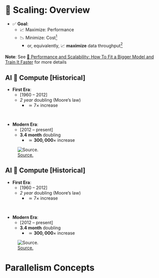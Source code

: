 # 🚀 Scaling: Overview  {background-color="#FFF"}

- ✅ **Goal**:
  - 📈 Maximize: Performance <!-- (⬆️  _maximize_) -->
  - 📉 Minimize: Cost[^cost] <!-- (⬆️  _maximize_) -->
    - or, equivalently, 📈 **maximize** data throughput[^tput]


[^cost]: Typically, the amount of time (💸) spent training
[^tput]: Typically want to utilize as much of GPU as possible

::: aside
**Note**: See [🤗 Performance and Scalability: How To Fit a Bigger Model and Train It Faster](https://huggingface.co/docs/transformers/v4.17.0/en/performance) for more details
:::

## AI 🤝 Compute \[Historical\] {.centeredslide .smaller height="100%" background-color="#FFF"}

::: {layout="[34,66]"}

::: {.col1}

- **First Era**:
  - \[1960 -- 2012\]
  - _2 year_ doubling (Moore's law)
    - $\simeq 7\times$ increase

&nbsp;<br>  

- **Modern Era**:
  - \[2012 -- present\]
  - **3.4 month** doubling
    - $\simeq \mathbf{300,000}\times$ increase

:::

![[Source.](https://openai.com/research/ai-and-compute)](./assets/ai-and-compute-all.png)

:::

## AI 🤝 Compute \[Historical\] {.centeredslide .smaller height="100%" background-color="#FFF"}

::: {layout="[34,66]"}

::: {.col1}
- **First Era**:
  - \[1960 -- 2012\]
  - _2 year_ doubling (Moore's law)
    - $\simeq 7\times$ increase

&nbsp;<br>  

- **Modern Era**:
  - \[2012 -- present\]
  - **3.4 month** doubling
    - $\simeq \mathbf{300,000}\times$ increase
:::

![[Source.](https://openai.com/research/ai-and-compute)](./assets/ai-and-compute-modern-log.png)

:::

# Parallelism Concepts {.centeredslide .smaller height="100%" style="height: 100%;" background-color="#FFF"}

::: {.panel-tabset style="max-height: 100%;"}

### Single GPU

![**SLOW** !! model size limited by GPU memory](./assets/single-gpu-step-1.drawio.svg){#fig-single-gpu}

### DataParallel (DP)

::: {.flex-container}

::: {.col1 style="font-size: 0.85em; width:45%;"}
- The simplest and most common parallelism technique

- Workers maintain _identical copies_ of the _complete_ model and work on a
  _subset of the data_

  - Multiple copies of **the same setup**
      - each copy gets fed **unique** data
      - all copies compute gradients w.r.t local model
      - everyone syncs up before updating weights

- The processing is done in parallel and all setups are synchronized at the
  end of each training step.
:::

![Data Parallel Training](./assets/multi-gpu-ddp.drawio.svg){#fig-ddp-training width="90%"}

:::

### TensorParallel (TP)

::: {.flex-container}

::: {.col1 style="font-size: 0.85em; width:45%;"}
- Each tensor is split up into multiple chunks
- So, instead of having the whole tensor reside on a single gpu, each shard
  of the tensor resides on its designated gpu.
    - During processing each shard gets processed separately and in parallel
      on different GPUs and the results are synced at the end of the step.
    - This is what one may call horizontal parallelism, as he splitting
      happens on horizontal level.

- see: [🤗 Model Parallelism](https://huggingface.co/docs/transformers/v4.15.0/parallelism) for additional details
:::

![Tensor Parallel Training](https://saforem2.github.io/distributed-training-slides/assets/model-parallel.svg){#fig-model-parallel-1}
:::

### PipelineParallel (PP)

::: {.flex-container}

::: {.col1 style="width:35%;"}
- Model is split up vertically (layer-level) across multiple GPUs, so that
  only one or several layers of the model are places on a single gpu.
  - Each gpu processes in parallel different stages of the pipeline and
    working on a small chunk of the batch.
:::

![[Pipeline Parallelism](https://www.deepspeed.ai/tutorials/pipeline/)](assets/pipeline_parallelism.png){#fig-pipeline-parallelism}

:::

### {{< iconify logos microsoft-icon >}} ZeRO

![[DeepSpeed](deepspeed.ai) + `ZeRO`](https://huggingface.co/datasets/huggingface/documentation-images/resolve/main/parallelism-zero.png){#fig-zero-stages}

::: {layout="[50, 50]" height="100%"}

::: {.col1 style="font-size: 0.75em;"}

- Shards tensors ( ~ similar to TP ), _except_:

  - **whole tensor** gets reconstructed as needed

  - doesn't require model modifications !!

- Depending on the `ZeRO` stage (1, 2, 3), we can offload:

  1. **Stage 1**: optimizer states

  2. **Stage 2**: gradients + opt. states

  3. **Stage 3**: model params + grads + opt. states

  [with increasing `ZeRO` stage, we are able to free up increasing amounts of GPU memory]{.dim-text}

:::

::: {.col2 style="font-size: 0.75em;"}

- ZeRO Data Parallel
  -  ZeRO powered data parallelism is shown below


- It also supports various offloading techniques to compensate for limited
  GPU memory.

- 🔗 See also:
  - [ZeRO — DeepSpeed 0.14.5 documentation](https://deepspeed.readthedocs.io/en/latest/zero3.html)
  - [ZeRO-Offload](https://www.deepspeed.ai/tutorials/zero-offload/)
  - [ZeRO & DeepSpeed: New system optimizations enable training models with over 100 billion parameters - Microsoft Research](https://www.microsoft.com/en-us/research/blog/zero-deepspeed-new-system-optimizations-enable-training-models-with-over-100-billion-parameters/)

:::

:::

### FSDP

::: {layout="[35,65]"}

::: {.col1 style="font-size:0.75em;"}
- Instead of maintaining per-GPU copy of `{params, grads, opt_states}`, FSDP shards (distributes) these across data-parallel workers
  - can optionally offload the sharded model params to CPU
:::

![FSDP Workflow. [Source](https://pytorch.org/blog/introducing-pytorch-fully-sharded-data-parallel-api/)](assets/fsdp.png)
:::

- 🔗 See also:
    - [Introducing PyTorch Fully Sharded Data Parallel (FSDP) API | PyTorch](https://pytorch.org/blog/introducing-pytorch-fully-sharded-data-parallel-api/)

:::

# Data Parallelism {style="font-size: 0.9em;" background-color="#FFF"}

## Data Parallel Training {.centeredslide background-color="#FFF" auto-animate=true style="height: 100%; max-height: 100%;"}

::: {.flex-container}

::: {.col1 style="font-size: 0.85em; width:45%;"}
- Relatively simple to get up and running (minor modifications to code)
  - {{< fa brands github >}} [`saforem2/ezpz`](https://github.com/saforem2/ezpz)
  - [Distributed Data Parallel — PyTorch 2.4 documentation](https://pytorch.org/docs/stable/notes/ddp.html)
  - [{<<iconify logos microsoft-icon >>} DeepSpeed](https://www.deepspeed.ai/)
:::

![Data Parallelism](https://saforem2.github.io/distributed-training-slides/assets/avgGrads.svg){#fig-avgGrads}

:::

::: aside
Also see: [🎬 "Parallel Training Techniques"_](https://youtu.be/930yrXjNkgM)
:::


## Deal with Data {background-color="#FFF"}

- At each training step, we want to ensure that **each worker receives unique data**

- This can be done in one of two ways:

    1. Manually partition data (ahead of time) and assign different sections to different workers
        1. Each worker can only see their local portion of the data

    2. From each worker, randomly select a mini-batch
        1. Each worker can see the full dataset

  ::: {.callout-warning icon=false title="⚠️  Warning" style="max-width:98%!important;"}

  Don't forget your seed!  

  When randomly selecting, it is important that each worker uses different seeds to ensure they receive unique data

  :::

## Broadcast Initial State {background-color="#FFF"}

- At the start of training (or when loading from a checkpoint), we want all of our workers to be
  initialized consistently

  - **Broadcast** the model and optimizer states from `rank() == 0` worker

  ```mermaid
  flowchart TD
    0["GPU0"] --> 1["GPU 1"]
    0 --> 2["GPU 2"]
    0 -->|Model + Optimizer State| 3["GPU 3"]
    0 --> ...
    0 --> N["GPU N"]
  ```


## Best Practices {.smaller background-color="#FFF"}

::: {.callout-important icon=false title="🤝 Keeping things in Sync"}
**Computation stalls during communication !!**  

Keeping the communication to computation ratio small is important for effective scaling.
:::

- Use parallel IO whenever possible
  - Feed each rank from different files
  - Use MPI IO to have each rank read its own batch from a file
  - Use several ranks to read data, MPI to scatter to remaining ranks
    - Most practical in big _at-scale_ training

- Take advantage of data storage
  - Use [striping on lustre](https://wiki.lustre.org/Configuring_Lustre_File_Striping)
  - Use the right optimizations for Aurora, Polaris, etc.

- Preload data when possible
  - Offloading to a GPU frees CPU cycles for loading the next batch of data
    - **minimize IO latency this way**

## Why Distributed Training? {background-color="#FFF"}

- Splitting data across workers $\longrightarrow$ larger batch size[^mbs]
  - \[`micro_batch_size = 1`\] $\times$ \[`N` GPUs\] $\rightarrow$ [<b><code>global_batch_size = N</code></b>]
- Smooth loss landscape
- Improved gradient estimators
- Less iterations needed for same number of epochs
  - May need to train for more epochs if another change is not made
  - e.g. scaling learning rate
- See [Large Batch Training of Convolutional Networks](https://arxiv.org/abs/1708.03888)

[^mbs]: `micro_batch_size` = batch_size **per** GPU

## Recent Progress {background-color="#FFF"}

::: {#tbl-batch-scaling style="font-size:0.7em; font-family: monospace;"}

|  Year  |  Author  | Batch Size |  Processor |      \# Processors       |           Time            |  Accuracy    |
|:------:|:--------:|:----------:|:----------:|:------------------------:|:-------------------------:|:------------:|
|  2016  |    He    |     256    |    P100    |    [8]{.red-text}        |   [29 Hour]{.red-text}    |  75.30%      |
|  2019  | Yamazaki |   81,920   |    V100    |  [2048]{.blue-text}      |   [1.2 Min]{.blue-text}   |  75.08%      |

: Batch-Size-Scaling {.striped .hover}

:::

# Deciding on a Parallelism Strategy {.smaller background-color="#FFF"}

::: {.panel-tabset}

### Single GPU

- Model fits onto a single GPU:
  - Normal use
- Model **DOES NOT** fit on a single GPU:
  - `ZeRO` + Offload CPU (or, optionally, `NVMe`)
- Largest layer **DOES NOT** fit on a single GPU:
  - `ZeRO` + Enable [Memory Centric Tiling (MCT)](https://deepspeed.readthedocs.io/en/latest/zero3.html#memory-centric-tiling)
    - MCT Allows running of arbitrarily large layers by automatically splitting them and executing them sequentially.

### Single Node / Multi-GPU

- Model fits onto a single GPU
  - [`DDP`](https://pytorch.org/docs/stable/notes/ddp.html)
  - [`ZeRO`](https://deepspeed.readthedocs.io/en/latest/zero3.html)

- Model **DOES NOT** fit onto a single GPU[^connectivity]
  1. [Pipeline Parallelism (`PP`)](https://www.deepspeed.ai/tutorials/pipeline/)
  2. [`ZeRO`](https://deepspeed.readthedocs.io/en/latest/zero3.html)
  3. [Tensor Parallelism (`TP`)](https://pytorch.org/docs/stable/distributed.tensor.parallel.html)


- With sufficiently fast connectivity between nodes, these three strategies should be comparable.

  Otherwise, `PP` $>$ `ZeRO` $\simeq$ `TP`.

### Multi-Node / Multi-GPU

- When you have fast inter-node connectivity:

  - `ZeRO` (virtually **NO** modifications)
  - `PP` + `ZeRO` + `TP` + `DP` (less communication, at the cost of **MAJOR** modifications)
    - when you have slow inter-node connectivity and still low on GPU memory:

      ```bash
      DP + PP + TP + ZeRO-1
      ```

  - **NOTE**: `TP` is almost _always_ used within a single node, e.g. `TP <= GPUS_PER_NODE`

:::

# Tensor (/ Model) Parallel Training: Example {background-color="#FFF"}

$$y = \sum_{i} w_{i} * x_{i} = w_0 * x_0 + w_1 * x_1 + w_2 * x_2$$

1. Compute $y_{0} = w_{0} * x_{0}$ and send to $\longrightarrow$ `GPU1`
2. Compute $y_{1} = y_{0} + w_{1} * x_{1}$ and send to $\longrightarrow$ `GPU2`
3. Compute $y = y_{1} + w_{2} * x_{2}$ ✅

```mermaid
flowchart LR
  subgraph X0["GPU0"]
    direction LR
    a["w0"]
  end
  subgraph X1["GPU1"]
    direction LR
    b["w1"]
  end
  subgraph X2["GPU2"]
    direction LR
    c["w2"]
  end
  X1 & X0 <--> X2
  X0 <--> X1
  x["x0, x1, x2"] --> X0
```

## Model Parallel Training {background-color="#FFF"}

::: {layout="[60,40]"}

::: {.col1}
- Split up network over multiple workers
  - Each receives disjoint subset
  - All communication associated with subsets are distributed
- Communication whenever dataflow between two subsets
- Typically **more complicated** to implement than data parallel training
- Suitable when the model is too large to fit onto a single device (CPU / GPU)
- {{< fa brands github >}} [`argonne-lcf/Megatron-DeepSpeed`](https://github.com/argonne-lcf/Megatron-DeepSpeed)
- 🤗 [`huggingface/nanotron`](https://github.com/huggingface/nanotron)
:::

![](https://saforem2.github.io/distributed-training-slides/assets/model-parallel.svg){#fig-model-parallel-1}

:::

## Tensor (Model) Parallelism[^efficient-large-scale] {background-color="#FFF"}

- In **Tensor Paralleism** each GPU processes only a slice of a tensor and only aggregates the full tensor for operations that require the whole thing.

  - The main building block of any transformer is a fully connected nn.Linear followed by a nonlinear activation GeLU.

    - `Y = GeLU(XA)`, where X and Y are the input and output vectors, and A is the weight matrix.

  - If we look at the computation in matrix form, it’s easy to see how the matrix multiplication can be split between multiple GPUs:

[^efficient-large-scale]: [Efficient Large-Scale Language Model Training on GPU Clusters](https://arxiv.org/abs/2104.04473)

## Tensor Parallelism {style="font-size: 0.9em;" background-color="#FFF"}

::: {style="text-align: center;"}

<img src="https://huggingface.co/datasets/huggingface/documentation-images/resolve/main/parallelism-tp-parallel_gemm.png" width="66%" style="text-align: center;" />

:::

::: footer

This information is based on (the much more in-depth) [TP Overview](https://github.com/huggingface/transformers/issues/10321#issuecomment-783543530)
by [\@anton-l](https://github.com/anton-l)

:::

## 3D Parallelism {background-color="#FFF"}

- `DP` + `TP` + `PP` (3D) Parallelism

::: {#fig-3dparallel style="text-align:center!important;"}

![](https://huggingface.co/datasets/huggingface/documentation-images/resolve/main/parallelism-deepspeed-3d.png)

Figure taken from [3D parallelism: Scaling to trillion-parameter
models](https://www.microsoft.com/en-us/research/blog/deepspeed-extreme-scale-model-training-for-everyone/)

:::
